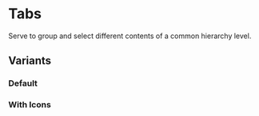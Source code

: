 
<Meta of={stories} />

# Tabs

Serve to group and select different contents of a common hierarchy level.

<Canvas of={stories.Default} />

## Variants

### Default

<Canvas of={stories.Default} />

### With Icons

<Canvas of={stories.WithIcons} />
